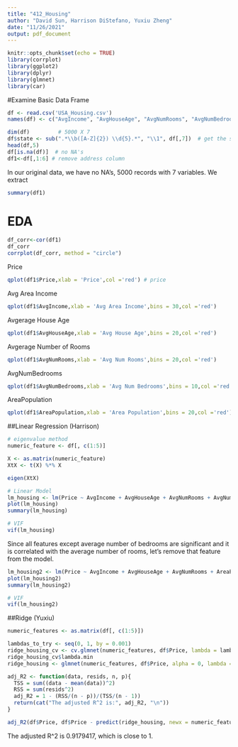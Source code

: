 ```yaml
---
title: "412_Housing"
author: "David Sun, Harrison DiStefano, Yuxiu Zheng"
date: "11/26/2021"
output: pdf_document
---
```


```r
knitr::opts_chunk$set(echo = TRUE)
library(corrplot)
library(ggplot2)
library(dplyr)
library(glmnet)
library(car)
```

#Examine Basic Data Frame
```r
df <- read.csv('USA_Housing.csv')
names(df) <- c("AvgIncome", "AvgHouseAge", "AvgNumRooms", "AvgNumBedrooms", "AreaPopulation", "Price", "Address")

dim(df)         # 5000 X 7
df$state <- sub(".*\\b([A-Z]{2}) \\d{5}.*", "\\1", df[,7])  # get the state from address
head(df,5)
df[is.na(df)]  # no NA's
df1<-df[,1:6] # remove address column
```

In our original data, we have no NA's, 5000 records with 7 variables. We extract 

```r
summary(df1)
```

# EDA 
```r
df_corr<-cor(df1)
df_corr
corrplot(df_corr, method = "circle")
```

Price
```r
qplot(df1$Price,xlab = 'Price',col ='red') # price
```



Avg Area Income
```r
qplot(df1$AvgIncome,xlab = 'Avg Area Income',bins = 30,col ='red')
```
Avgerage House Age
```r
qplot(df1$AvgHouseAge,xlab = 'Avg House Age',bins = 20,col ='red')
```
Avgerage Number of Rooms
```r
qplot(df1$AvgNumRooms,xlab = 'Avg Num Rooms',bins = 20,col ='red')
```

AvgNumBedrooms
```r
qplot(df1$AvgNumBedrooms,xlab = 'Avg Num Bedrooms',bins = 10,col ='red')
```

AreaPopulation
```r
qplot(df1$AreaPopulation,xlab = 'Area Population',bins = 20,col ='red')
```



##Linear Regression (Harrison)

```r
# eigenvalue method
numeric_feature <- df[, c(1:5)]

X <- as.matrix(numeric_feature)
XtX <- t(X) %*% X

eigen(XtX)
```



```r
# Linear Model
lm_housing <- lm(Price ~ AvgIncome + AvgHouseAge + AvgNumRooms + AvgNumBedrooms + AreaPopulation, data=df)
plot(lm_housing)
summary(lm_housing)

# VIF
vif(lm_housing)
```

Since all features except average number of bedrooms are significant and it is correlated with the average number of rooms, let's remove that feature from the model.

```r
lm_housing2 <- lm(Price ~ AvgIncome + AvgHouseAge + AvgNumRooms + AreaPopulation, data=df)
plot(lm_housing2)
summary(lm_housing2)

# VIF
vif(lm_housing2)
```

##Ridge (Yuxiu)
```r
numeric_features <- as.matrix(df[, c(1:5)])

lambdas_to_try <- seq(0, 1, by = 0.001)
ridge_housing_cv <- cv.glmnet(numeric_features, df$Price, lambda = lambdas_to_try, standardize = TRUE, nfolds = 10)
ridge_housing_cv$lambda.min
ridge_housing <- glmnet(numeric_features, df$Price, alpha = 0, lambda = ridge_housing_cv$lambda.min, standardize = TRUE)

adj_R2 <- function(data, resids, n, p){
  TSS = sum((data - mean(data))^2)
  RSS = sum(resids^2)
  adj_R2 = 1 - (RSS/(n - p))/(TSS/(n - 1))
  return(cat("The adjusted R^2 is:", adj_R2, "\n"))
}

adj_R2(df$Price, df$Price - predict(ridge_housing, newx = numeric_features), nrow(df), ncol(df)-1)
```

The adjusted R^2 is $0.9179417$, which is close to 1.




